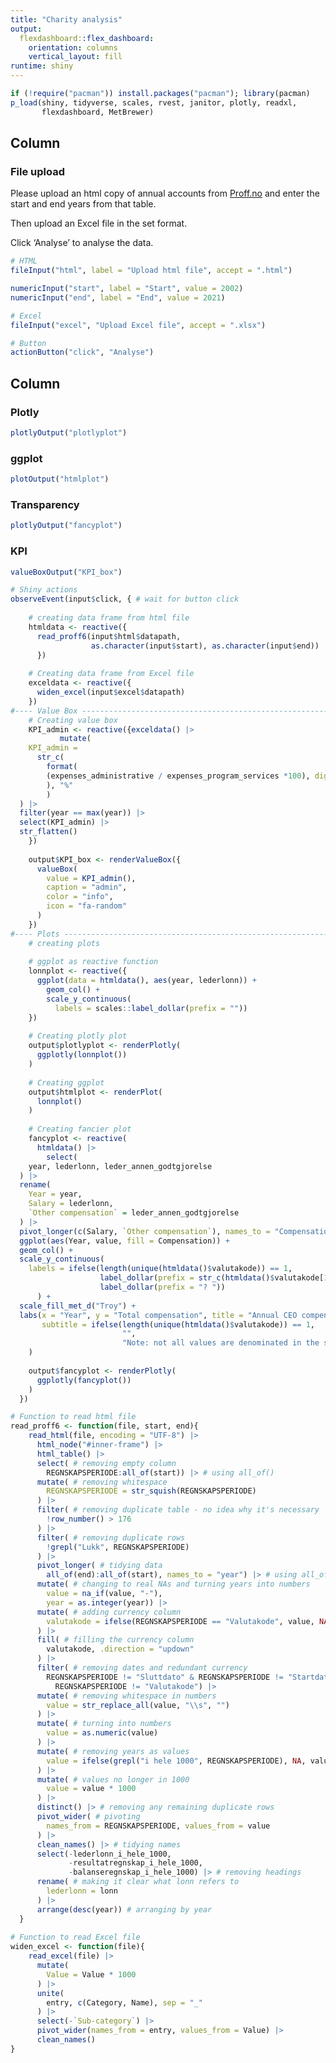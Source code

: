 ```yaml
---
title: "Charity analysis"
output: 
  flexdashboard::flex_dashboard:
    orientation: columns
    vertical_layout: fill
runtime: shiny
---
```


```r
if (!require("pacman")) install.packages("pacman"); library(pacman)
p_load(shiny, tidyverse, scales, rvest, janitor, plotly, readxl,
       flexdashboard, MetBrewer)
```

Column {.sidebar}
-----------------------------------------------------------------------

### File upload

Please upload an html copy of annual accounts from [Proff.no](https://www.proff.no) and enter the start and end years from that table.

Then upload an Excel file in the set format.

Click 'Analyse' to analyse the data.


```r
# HTML
fileInput("html", label = "Upload html file", accept = ".html")

numericInput("start", label = "Start", value = 2002)
numericInput("end", label = "End", value = 2021)

# Excel
fileInput("excel", "Upload Excel file", accept = ".xlsx")

# Button
actionButton("click", "Analyse")


```

Column 
-----------------------------------------------------------------------

### Plotly

```r
plotlyOutput("plotlyplot")
```

### ggplot
```r
plotOutput("htmlplot")
```

### Transparency
```r
plotlyOutput("fancyplot")
```

### KPI
```r
valueBoxOutput("KPI_box")
```

```r
# Shiny actions
observeEvent(input$click, { # wait for button click
    
    # creating data frame from html file
    htmldata <- reactive({
      read_proff6(input$html$datapath,
                  as.character(input$start), as.character(input$end))
      })
    
    # Creating data frame from Excel file
    exceldata <- reactive({
      widen_excel(input$excel$datapath)
    })
#---- Value Box ----------------------------------------------------------------    
    # Creating value box
    KPI_admin <- reactive({exceldata() |> 
           mutate(
    KPI_admin =
      str_c(
        format(
        (expenses_administrative / expenses_program_services *100), digits = 3
        ), "%"
        )
  ) |> 
  filter(year == max(year)) |> 
  select(KPI_admin) |> 
  str_flatten()
    })
    
    output$KPI_box <- renderValueBox({
      valueBox(
        value = KPI_admin(),
        caption = "admin",
        color = "info",
        icon = "fa-random"
      )
    })
#---- Plots --------------------------------------------------------------------    
    # creating plots
    
    # ggplot as reactive function
    lonnplot <- reactive({
      ggplot(data = htmldata(), aes(year, lederlonn)) +
        geom_col() +
        scale_y_continuous(
          labels = scales::label_dollar(prefix = ""))
    })
    
    # Creating plotly plot
    output$plotlyplot <- renderPlotly(
      ggplotly(lonnplot())
    )
    
    # Creating ggplot
    output$htmlplot <- renderPlot(
      lonnplot()
    )
    
    # Creating fancier plot
    fancyplot <- reactive(
      htmldata() |> 
        select(
    year, lederlonn, leder_annen_godtgjorelse
  ) |> 
  rename(
    Year = year,
    Salary = lederlonn,
    `Other compensation` = leder_annen_godtgjorelse
  ) |> 
  pivot_longer(c(Salary, `Other compensation`), names_to = "Compensation") |> 
  ggplot(aes(Year, value, fill = Compensation)) +
  geom_col() +
  scale_y_continuous(
    labels = ifelse(length(unique(htmldata()$valutakode)) == 1,
                    label_dollar(prefix = str_c(htmldata()$valutakode[1], " ")),
                    label_dollar(prefix = "? "))
      ) +
  scale_fill_met_d("Troy") +
  labs(x = "Year", y = "Total compensation", title = "Annual CEO compensation",
       subtitle = ifelse(length(unique(htmldata()$valutakode)) == 1,
                         "",
                         "Note: not all values are denominated in the same currency"))
    )
    
    output$fancyplot <- renderPlotly(
      ggplotly(fancyplot())
    )
  })
```

```r
# Function to read html file
read_proff6 <- function(file, start, end){
    read_html(file, encoding = "UTF-8") |> 
      html_node("#inner-frame") |> 
      html_table() |> 
      select( # removing empty column
        REGNSKAPSPERIODE:all_of(start)) |> # using all_of()
      mutate( # removing whitespace
        REGNSKAPSPERIODE = str_squish(REGNSKAPSPERIODE)
      ) |> 
      filter( # removing duplicate table - no idea why it's necessary
        !row_number() > 176
      ) |>
      filter( # removing duplicate rows
        !grepl("Lukk", REGNSKAPSPERIODE)
      ) |> 
      pivot_longer( # tidying data
        all_of(end):all_of(start), names_to = "year") |> # using all_of()
      mutate( # changing to real NAs and turning years into numbers
        value = na_if(value, "-"),
        year = as.integer(year)) |> 
      mutate( # adding currency column
        valutakode = ifelse(REGNSKAPSPERIODE == "Valutakode", value, NA)
      ) |> 
      fill( # filling the currency column
        valutakode, .direction = "updown"
      ) |> 
      filter( # removing dates and redundant currency
        REGNSKAPSPERIODE != "Sluttdato" & REGNSKAPSPERIODE != "Startdato" &
          REGNSKAPSPERIODE != "Valutakode") |> 
      mutate( # removing whitespace in numbers
        value = str_replace_all(value, "\\s", "")
      ) |> 
      mutate( # turning into numbers
        value = as.numeric(value)
      ) |> 
      mutate( # removing years as values
        value = ifelse(grepl("i hele 1000", REGNSKAPSPERIODE), NA, value)
      ) |> 
      mutate( # values no longer in 1000
        value = value * 1000
      ) |> 
      distinct() |> # removing any remaining duplicate rows
      pivot_wider( # pivoting
        names_from = REGNSKAPSPERIODE, values_from = value
      ) |> 
      clean_names() |> # tidying names
      select(-lederlonn_i_hele_1000,
             -resultatregnskap_i_hele_1000,
             -balanseregnskap_i_hele_1000) |> # removing headings
      rename( # making it clear what lonn refers to
        lederlonn = lonn
      ) |> 
      arrange(desc(year)) # arranging by year
  }
  
# Function to read Excel file
widen_excel <- function(file){
    read_excel(file) |> 
      mutate(
        Value = Value * 1000
      ) |> 
      unite(
        entry, c(Category, Name), sep = "_"
      ) |> 
      select(-`Sub-category`) |> 
      pivot_wider(names_from = entry, values_from = Value) |> 
      clean_names()
}

```

